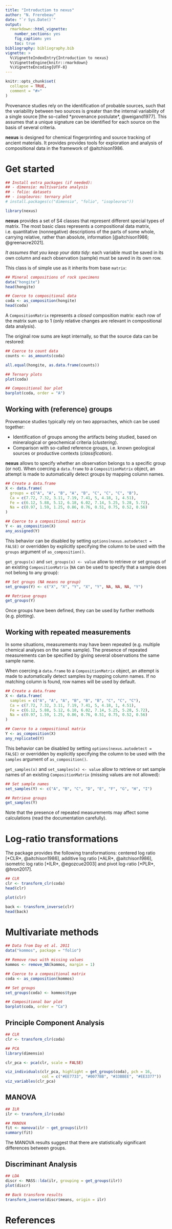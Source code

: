 ```yaml
---
title: "Introduction to nexus"
author: "N. Frerebeau"
date: "`r Sys.Date()`"
output:
  rmarkdown::html_vignette:
    number_sections: yes
    fig_caption: yes
    toc: true
bibliography: bibliography.bib
vignette: >
  %\VignetteIndexEntry{Introduction to nexus}
  %\VignetteEngine{knitr::rmarkdown}
  %\VignetteEncoding{UTF-8}
---
```


```r
knitr::opts_chunk$set(
  collapse = TRUE,
  comment = "#>"
)
```

Provenance studies rely on the identification of probable sources, such that the variability between two sources is greater than the internal variability of a single source [the so-called *provenance postulate*, @weigand1977]. This assumes that a unique signature can be identified for each source on the basis of several criteria.

**nexus** is designed for chemical fingerprinting and source tracking of ancient materials. It provides provides tools for exploration and analysis of compositional data in the framework of @aitchison1986.

# Get started

```r
## Install extra packages (if needed):
## - dimensio: multivariate analysis
## - folio: datasets
## - isopleuros: ternary plot
# install.packages(c("dimensio", "folio", "isopleuros"))

library(nexus)
```

**nexus** provides a set of S4 classes that represent different special types of matrix. The most basic class represents a compositional data matrix, i.e. quantitative (nonnegative) descriptions of the parts of some whole, carrying relative, rather than absolute, information [@aitchison1986; @greenacre2021].

*It assumes that you keep your data tidy*: each variable must be saved in its own column and each observation (sample) must be saved in its own row.

This class is of simple use as it inherits from base `matrix`:

```r
## Mineral compositions of rock specimens
data("hongite")
head(hongite)

## Coerce to compositional data
coda <- as_composition(hongite)
head(coda)
```

A `CompositionMatrix` represents a *closed* composition matrix: each row of the matrix sum up to 1 (only relative changes are relevant in compositional data analysis).

The original row sums are kept internally, so that the source data can be restored:

```r
## Coerce to count data
counts <- as_amounts(coda)

all.equal(hongite, as.data.frame(counts))
```

```r
## Ternary plots
plot(coda)
```

```r
## Compositional bar plot
barplot(coda, order = "A")
```

## Working with (reference) groups

Provenance studies typically rely on two approaches, which can be used together:

* Identification of groups among the artifacts being studied, based on mineralogical or geochemical criteria (*clustering*).
* Comparison with so-called reference groups, i.e. known geological sources or productive contexts (*classification*).

**nexus** allows to specify whether an observation belongs to a specific group (or not). When coercing a `data.frame` to a `CompositionMatrix` object, an attempt is made to automatically detect groups by mapping column names.

```r
## Create a data.frame
X <- data.frame(
  groups = c("A", "A", "B", "A", "B", "C", "C", "C", "B"),
  Ca = c(7.72, 7.32, 3.11, 7.19, 7.41, 5, 4.18, 1, 4.51),
  Fe = c(6.12, 5.88, 5.12, 6.18, 6.02, 7.14, 5.25, 5.28, 5.72),
  Na = c(0.97, 1.59, 1.25, 0.86, 0.76, 0.51, 0.75, 0.52, 0.56)
)

## Coerce to a compositional matrix
Y <- as_composition(X)
any_assigned(Y)
```

This behavior can be disabled by setting `options(nexus.autodetect = FALSE)` or overridden by explicitly specifying the column to be used with the `groups` argument of `as_composition()`.

`get_groups(x)` and `set_groups(x) <- value` allow to retrieve or set groups of an existing `CompositionMatrix` (`NA` can be used to specify that a sample does not belong to any group):

```r
## Set groups (NA means no group)
set_groups(Y) <- c("X", "X", "Y", "X", "Y", NA, NA, NA, "Y")

## Retrieve groups
get_groups(Y)
```

Once groups have been defined, they can be used by further methods (e.g. plotting).

## Working with repeated measurements

In some situations, measurements may have been repeated (e.g. multiple chemical analyses on the same sample). The presence of repeated measurements can be specified by giving several observations the same sample name.

When coercing a `data.frame` to a `CompositionMatrix` object, an attempt is made to automatically detect samples by mapping column names. If no matching column is found, row names will be used by default.

```r
## Create a data.frame
X <- data.frame(
  samples = c("A", "A", "A", "B", "B", "B", "C", "C", "C"),
  Ca = c(7.72, 7.32, 3.11, 7.19, 7.41, 5, 4.18, 1, 4.51),
  Fe = c(6.12, 5.88, 5.12, 6.18, 6.02, 7.14, 5.25, 5.28, 5.72),
  Na = c(0.97, 1.59, 1.25, 0.86, 0.76, 0.51, 0.75, 0.52, 0.56)
)

## Coerce to a compositional matrix
Y <- as_composition(X)
any_replicated(Y)
```

This behavior can be disabled by setting `options(nexus.autodetect = FALSE)` or overridden by explicitly specifying the column to be used with the `samples` argument of `as_composition()`.

`get_samples(x)` and `set_samples(x) <- value` allow to retrieve or set sample names of an existing `CompositionMatrix` (missing values are not allowed):

```r
## Set sample names
set_samples(Y) <- c("A", "B", "C", "D", "E", "F", "G", "H", "I")

## Retrieve groups
get_samples(Y)
```

Note that the presence of repeated measurements may affect some calculations (read the documentation carefully).

# Log-ratio transformations

The package provides the following transformations: centered log ratio [*CLR*, @aitchison1986], additive log ratio [*ALR*, @aitchison1986], isometric log ratio [*ILR*, @egozcue2003] and pivot log-ratio [*PLR*, @hron2017].

```r
## CLR
clr <- transform_clr(coda)
head(clr)

plot(clr)

back <- transform_inverse(clr)
head(back)
```

# Multivariate methods

```r
## Data from Day et al. 2011
data("kommos", package = "folio")

## Remove rows with missing values
kommos <- remove_NA(kommos, margin = 1)

## Coerce to a compositional matrix
coda <- as_composition(kommos)

## Set groups
set_groups(coda) <- kommos$type
```

```r
## Compositional bar plot
barplot(coda, order = "Ca")
```

## Principle Component Analysis

```r
## CLR
clr <- transform_clr(coda)

## PCA
library(dimensio)

clr_pca <- pca(clr, scale = FALSE)

viz_individuals(clr_pca, highlight = get_groups(coda), pch = 16, 
                col = c("#EE7733", "#0077BB", "#33BBEE", "#EE3377"))
viz_variables(clr_pca)
```

## MANOVA

```r
## ILR
ilr <- transform_ilr(coda)

## MANOVA
fit <- manova(ilr ~ get_groups(ilr))
summary(fit)
```

The MANOVA results suggest that there are statistically significant differences between groups.

## Discriminant Analysis

```r
## LDA
discr <- MASS::lda(ilr, grouping = get_groups(ilr))
plot(discr)

## Back transform results
transform_inverse(discr$means, origin = ilr)
```

# References
